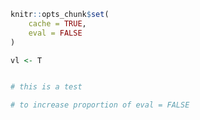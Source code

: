 %\VignetteIndexEntry{A new Title}
%\VignetteEngine{ThisWillFail}
%\VignetteEngine{MultipleVigEngineLines}

```r
knitr::opts_chunk$set(
    cache = TRUE,
    eval = FALSE
)
```

```r
vl <- T
```

```R
```

```r
# this is a test
```

```r
# to increase proportion of eval = FALSE
```
